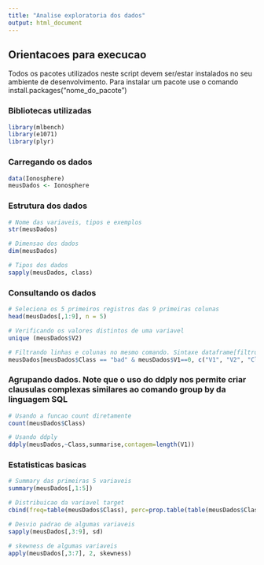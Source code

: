 ---
title: "Analise exploratoria dos dados"
output: html_document
---

## Orientacoes para execucao
Todos os pacotes utilizados neste script devem ser/estar instalados no seu ambiente de desenvolvimento.
Para instalar um pacote use o comando install.packages("nome_do_pacote")

### Bibliotecas utilizadas
```{r, message=FALSE}
library(mlbench)
library(e1071)
library(plyr)
```

### Carregando os dados
```{r}
data(Ionosphere)
meusDados <- Ionosphere
```

### Estrutura dos dados
```{r}

# Nome das variaveis, tipos e exemplos
str(meusDados)

# Dimensao dos dados
dim(meusDados)

# Tipos dos dados
sapply(meusDados, class)
```

### Consultando os dados
```{r}
# Seleciona os 5 primeiros registros das 9 primeiras colunas 
head(meusDados[,1:9], n = 5)

# Verificando os valores distintos de uma variavel
unique (meusDados$V2)

# Filtrando linhas e colunas no mesmo comando. Sintaxe dataframe[filtro_linhas, filtro_colunas]
meusDados[meusDados$Class == "bad" & meusDados$V1==0, c("V1", "V2", "Class")]
```

### Agrupando dados. Note que o uso do ddply nos permite criar clausulas complexas similares ao comando group by da linguagem SQL
```{r}
# Usando a funcao count diretamente
count(meusDados$Class)

# Usando ddply
ddply(meusDados,~Class,summarise,contagem=length(V1))
```

### Estatisticas basicas
```{r}
# Summary das primeiras 5 variaveis
summary(meusDados[,1:5])

# Distribuicao da variavel target
cbind(freq=table(meusDados$Class), perc=prop.table(table(meusDados$Class))*100)

# Desvio padrao de algumas variaveis
sapply(meusDados[,3:9], sd)

# skewness de algumas variaveis
apply(meusDados[,3:7], 2, skewness)
```

